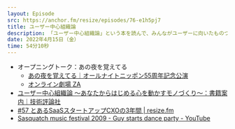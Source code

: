 ```yaml
---
layout: Episode
src: https://anchor.fm/resize/episodes/76-e1h5pj7
title: ユーザー中心組織論
description: 「ユーザー中心組織論」という本を読んで、みんながユーザーに向いたものづくりをする組織のあり方と、それを1メンバーがボトムアップで作る方法やカルチャーの作り方について話しました。
date: 2022年4月15日（金）
time: 54分10秒
---
```


- オープニングトーク：あの夜を覚えてる
    - [あの夜を覚えてる｜オールナイトニッポン55周年記念公演](https://no.meets.ltd/ann55th_anoyoru/)
    - [オンライン劇場 ZA](https://za.theater/)
- [ユーザー中心組織論 〜あなたからはじめる心を動かすモノづくり〜：書籍案内｜技術評論社](https://gihyo.jp/book/2021/978-4-297-11997-3)
- [#57 とあるSaaSスタートアップCXOの3年間 | resize.fm](https://resize.fm/ep/57-about-cxo-at-saas-startup)
- [Sasquatch music festival 2009 - Guy starts dance party - YouTube](https://www.youtube.com/watch?v=GA8z7f7a2Pk)
